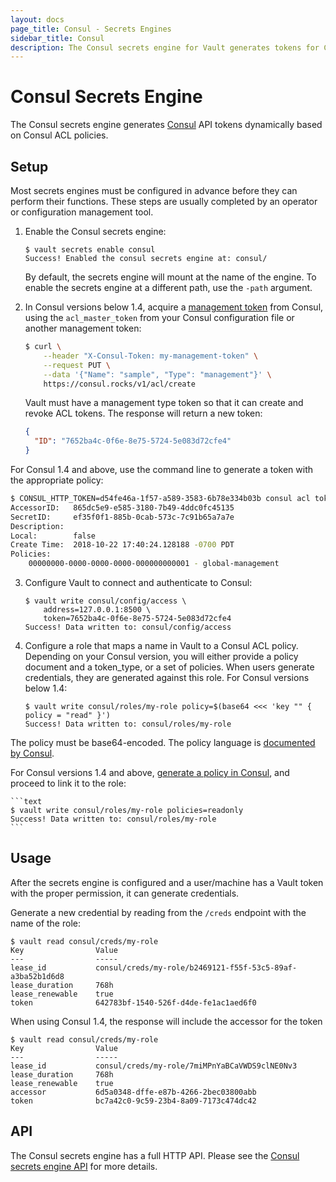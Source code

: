 ```yaml
---
layout: docs
page_title: Consul - Secrets Engines
sidebar_title: Consul
description: The Consul secrets engine for Vault generates tokens for Consul dynamically.
---
```


# Consul Secrets Engine

The Consul secrets engine generates [Consul](https://www.consul.io) API tokens
dynamically based on Consul ACL policies.

## Setup

Most secrets engines must be configured in advance before they can perform their
functions. These steps are usually completed by an operator or configuration
management tool.

1. Enable the Consul secrets engine:

    ```text
    $ vault secrets enable consul
    Success! Enabled the consul secrets engine at: consul/
    ```

    By default, the secrets engine will mount at the name of the engine. To
    enable the secrets engine at a different path, use the `-path` argument.

2. In Consul versions below 1.4, acquire a [management token][consul-mgmt-token] from Consul, using the
`acl_master_token` from your Consul configuration file or another management
token:

    ```sh
    $ curl \
        --header "X-Consul-Token: my-management-token" \
        --request PUT \
        --data '{"Name": "sample", "Type": "management"}' \
        https://consul.rocks/v1/acl/create
    ```

    Vault must have a management type token so that it can create and revoke ACL
    tokens. The response will return a new token:

    ```json
    {
      "ID": "7652ba4c-0f6e-8e75-5724-5e083d72cfe4"
    }
    ```
For Consul 1.4 and above, use the command line to generate a token with the appropriate policy:

   ```sh
   $ CONSUL_HTTP_TOKEN=d54fe46a-1f57-a589-3583-6b78e334b03b consul acl token create -policy-name=global-management
   AccessorID:   865dc5e9-e585-3180-7b49-4ddc0fc45135
   SecretID:     ef35f0f1-885b-0cab-573c-7c91b65a7a7e
   Description:
   Local:        false
   Create Time:  2018-10-22 17:40:24.128188 -0700 PDT
   Policies:
       00000000-0000-0000-0000-000000000001 - global-management
   ```

3. Configure Vault to connect and authenticate to Consul:

    ```text
    $ vault write consul/config/access \
        address=127.0.0.1:8500 \
        token=7652ba4c-0f6e-8e75-5724-5e083d72cfe4
    Success! Data written to: consul/config/access
    ```

4. Configure a role that maps a name in Vault to a Consul ACL policy. Depending on your Consul version, 
you will either provide a policy document and a token_type, or a set of policies.
When users generate credentials, they are generated against this role. For Consul versions below 1.4:

    ```text
    $ vault write consul/roles/my-role policy=$(base64 <<< 'key "" { policy = "read" }')
    Success! Data written to: consul/roles/my-role
    ```
The policy must be base64-encoded. The policy language is [documented by Consul](https://www.consul.io/docs/internals/acl.html).

For Consul versions 1.4 and above, [generate a policy in Consul](https://www.consul.io/docs/guides/acl.html), and proceed to link it to the role:

    ```text
    $ vault write consul/roles/my-role policies=readonly
    Success! Data written to: consul/roles/my-role
    ```

## Usage

After the secrets engine is configured and a user/machine has a Vault token with
the proper permission, it can generate credentials.

Generate a new credential by reading from the `/creds` endpoint with the name
of the role:

```text
$ vault read consul/creds/my-role
Key                Value
---                -----
lease_id           consul/creds/my-role/b2469121-f55f-53c5-89af-a3ba52b1d6d8
lease_duration     768h
lease_renewable    true
token              642783bf-1540-526f-d4de-fe1ac1aed6f0
```

When using Consul 1.4, the response will include the accessor for the token

```text
$ vault read consul/creds/my-role
Key                Value
---                -----
lease_id           consul/creds/my-role/7miMPnYaBCaVWDS9clNE0Nv3
lease_duration     768h
lease_renewable    true
accessor           6d5a0348-dffe-e87b-4266-2bec03800abb
token              bc7a42c0-9c59-23b4-8a09-7173c474dc42
```
## API

The Consul secrets engine has a full HTTP API. Please see the
[Consul secrets engine API](/api/secret/consul/index.html) for more
details.

[consul-mgmt-token]: https://www.consul.io/docs/agent/http/acl.html#acl_create
